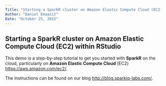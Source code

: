 ---
Title: "Starting a SparkR cluster on Amazon Elastic Compute Cloud (EC2) within RStudio"
Author: "Daniel Emaasit"
Date: "October 25, 2015"
---

## Starting a SparkR cluster on Amazon Elastic Compute Cloud (EC2) within RStudio

This demo is a step-by-step tutorial to get you started with **SparkR** on the cloud, particularly on **Amazon Elastic Compute Cloud** (EC2) <https://aws.amazon.com/ec2/>.

The instructions can be found on our blog <http://blog.sparkiq-labs.com/>.
